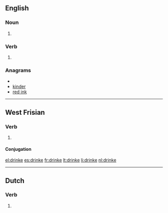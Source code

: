 ==English==

===Noun===
{{en-noun}}

# {{obsolete spelling of|drink}}

===Verb===
{{infl|en|verb}}

# {{obsolete spelling of|drink}}

===Anagrams===
* {{alphagram|deiknr}}
* [[kinder#English|kinder]]
* [[red ink#English|red ink]]

----

==West Frisian==

===Verb===
{{infl|fy|verb}}

# {{defn|West Frisian}}

====Conjugation====
{{fy-conj|drink|drinkest|drinkt|drinke|dronk|dronkest|dronk|dronken|drinkende|drink|hawwe|dronken}}

[[el:drinke]]
[[es:drinke]]
[[fr:drinke]]
[[lt:drinke]]
[[li:drinke]]
[[nl:drinke]]

----
==Dutch==
===Verb===
{{infl|nl}}

# {{nl-verb-form|n=sg|t=pres|m=subj|drinken}}
{{rfc-auto}}